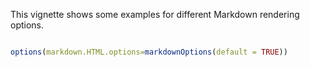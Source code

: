 <!--
%\VignetteEngine{knitr::knitr}
%\VignetteIndexEntry{Some Markdown Examples}
-->

This vignette shows some examples for different Markdown rendering options.

```r
```

```r
options(markdown.HTML.options=markdownOptions(default = TRUE))
```
